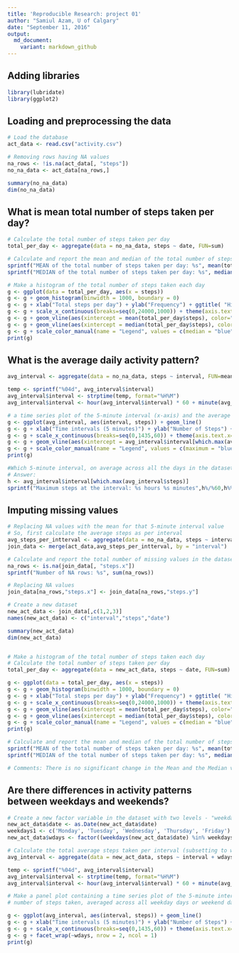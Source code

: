 ---
title: 'Reproducible Research: project 01'
author: "Samiul Azam, U of Calgary"
date: "September 11, 2016"
output:
  md_document:
    variant: markdown_github
---

## Adding libraries
```{r lib, results="hide"}
library(lubridate)
library(ggplot2)
```



## Loading and preprocessing the data

```{r loading data, echo=TRUE}

# Load the database
act_data <- read.csv("activity.csv")

# Removing rows having NA values
na_rows <- !is.na(act_data[, "steps"])
no_na_data <- act_data[na_rows,]

summary(no_na_data)
dim(no_na_data)

```

## What is mean total number of steps taken per day?
```{r question 1, echo=TRUE}

# Calculate the total number of steps taken per day
total_per_day <- aggregate(data = no_na_data, steps ~ date, FUN=sum)

# Calculate and report the mean and median of the total number of steps taken per day
sprintf("MEAN of the total number of steps taken per day: %s", mean(total_per_day$steps))
sprintf("MEDIAN of the total number of steps taken per day: %s", median(total_per_day$steps))

# Make a histogram of the total number of steps taken each day
g <- ggplot(data = total_per_day, aes(x = steps))
g <- g + geom_histogram(binwidth = 1000, boundary = 0)
g <- g + xlab("Total steps per day") + ylab("Frequency") + ggtitle( "Histogram of the total number of steps taken each day")
g <- g + scale_x_continuous(breaks=seq(0,24000,1000)) + theme(axis.text.x=element_text(angle=90))
g <- g + geom_vline(aes(xintercept = mean(total_per_day$steps), color="mean"), size = 0.5)
g <- g + geom_vline(aes(xintercept = median(total_per_day$steps), color="median"), size = 0.5)
g <- g + scale_color_manual(name = "Legend", values = c(median = "blue", mean = "red"))
print(g)
```

## What is the average daily activity pattern?
```{r question 2, echo=TRUE}
avg_interval <- aggregate(data = no_na_data, steps ~ interval, FUN=mean)

temp <- sprintf("%04d", avg_interval$interval)
avg_interval$interval <- strptime(temp, format="%H%M")
avg_interval$interval <- hour(avg_interval$interval) * 60 + minute(avg_interval$interval) 

# a time series plot of the 5-minute interval (x-axis) and the average number of steps taken, averaged across all days (y-axis)
g <- ggplot(avg_interval, aes(interval, steps)) + geom_line()
g <- g + xlab("Time intervals (5 minutes)") + ylab("Number of Steps") + ggtitle( "Time series plot of the 5-minute interval and the average number of steps")
g <- g + scale_x_continuous(breaks=seq(0,1435,60)) + theme(axis.text.x=element_text(angle=90))
g <- g + geom_vline(aes(xintercept = avg_interval$interval[which.max(avg_interval$steps)], color="maximum"), size = 0.5)
g <- g + scale_color_manual(name = "Legend", values = c(maximum = "blue"))
print(g)

#Which 5-minute interval, on average across all the days in the dataset, contains the maximum number of steps?
# Answer:
h <- avg_interval$interval[which.max(avg_interval$steps)]
sprintf("Maximum steps at the interval: %s hours %s minutes",h%/%60,h%%60)

```

## Imputing missing values
```{r question 3, echo=TRUE}
# Replacing NA values with the mean for that 5-minute interval value
# So, first calculate the average steps as per interval
avg_steps_per_intterval <- aggregate(data = no_na_data, steps ~ interval, FUN=mean)
join_data <- merge(act_data,avg_steps_per_intterval, by = "interval")

# Calculate and report the total number of missing values in the dataset 
na_rows <- is.na(join_data[, "steps.x"])
sprintf("Number of NA rows: %s", sum(na_rows))

# Replacing NA values
join_data[na_rows,"steps.x"] <- join_data[na_rows,"steps.y"]

# Create a new dataset 
new_act_data <- join_data[,c(1,2,3)]
names(new_act_data) <- c("interval","steps","date")

summary(new_act_data)
dim(new_act_data)


# Make a histogram of the total number of steps taken each day
# Calculate the total number of steps taken per day
total_per_day <- aggregate(data = new_act_data, steps ~ date, FUN=sum)

g <- ggplot(data = total_per_day, aes(x = steps))
g <- g + geom_histogram(binwidth = 1000, boundary = 0)
g <- g + xlab("Total steps per day") + ylab("Frequency") + ggtitle( "Histogram of the total number of steps taken each day (After replacing NA's)")
g <- g + scale_x_continuous(breaks=seq(0,24000,1000)) + theme(axis.text.x=element_text(angle=90))
g <- g + geom_vline(aes(xintercept = mean(total_per_day$steps), color="mean"), size = 0.5)
g <- g + geom_vline(aes(xintercept = median(total_per_day$steps), color="median"), size = 0.5)
g <- g + scale_color_manual(name = "Legend", values = c(median = "blue", mean = "red"))
print(g)

# Calculate and report the mean and median of the total number of steps taken per day for the new data
sprintf("MEAN of the total number of steps taken per day: %s", mean(total_per_day$steps))
sprintf("MEDIAN of the total number of steps taken per day: %s", median(total_per_day$steps))

# Comments: There is no significant change in the Mean and the Median values of the new data compare to the first one. However, histogram of the new data contains additional frequencies in its bins.
```

## Are there differences in activity patterns between weekdays and weekends?



```{r question 4, echo=TRUE}
# Create a new factor variable in the dataset with two levels - "weekday" and "weekend" 
new_act_data$date <- as.Date(new_act_data$date)
weekdays1 <- c('Monday', 'Tuesday', 'Wednesday', 'Thursday', 'Friday')
new_act_data$wdays <- factor((weekdays(new_act_data$date) %in% weekdays1), levels=c(FALSE, TRUE), labels=c('weekend', 'weekday'))

# Calculate the total average steps taken per interval (subsetting to wdays factor)
avg_interval <- aggregate(data = new_act_data, steps ~ interval + wdays, FUN=mean)

temp <- sprintf("%04d", avg_interval$interval)
avg_interval$interval <- strptime(temp, format="%H%M")
avg_interval$interval <- hour(avg_interval$interval) * 60 + minute(avg_interval$interval) 

# Make a panel plot containing a time series plot of the 5-minute interval (x-axis) and the average 
# number of steps taken, averaged across all weekday days or weekend days (y-axis).

g <- ggplot(avg_interval, aes(interval, steps)) + geom_line()
g <- g + xlab("Time intervals (5 minutes)") + ylab("Number of Steps") + ggtitle( "Activity patterns between weekdays and weekends")
g <- g + scale_x_continuous(breaks=seq(0,1435,60)) + theme(axis.text.x=element_text(angle=90))
g <- g + facet_wrap(~wdays, nrow = 2, ncol = 1)
print(g)


```

